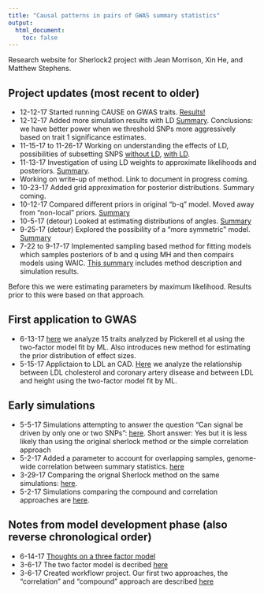 ```yaml
---
title: "Causal patterns in pairs of GWAS summary statistics"
output:
  html_document:
    toc: false
---
```


Research website for Sherlock2 project with Jean Morrison, Xin He, and Matthew Stephens. 

## Project updates (most recent to older)

+ 12-12-17 Started running CAUSE on GWAS traits. [Results!](gwas_results.html)
+ 12-12-17 Added more simulation results with LD [Summary](more_ld_sims.html). Conclusions: we have better power when we threshold SNPs more aggressively based on trait 1 significance estimates. 
+ 11-15-17 to 11-26-17 Working on understanding the effects of LD, possibilities of subsetting SNPS [without LD](subset_snps.html), [with LD](subset_snps_ld.html).
+ 11-13-17 Investigation of using LD weights to approximate likelihoods and posteriors. [Summary](pseudo_likelihood.html).
+ Working on write-up of method. Link to document in progress coming.
+ 10-23-17 Added grid approximation for posterior distributions. Summary coming.
+ 10-12-17 Compared different priors in original "b-q" model. Moved away from "non-local" priors. [Summary](mh_priors2.html)
+ 10-5-17 (detour) Looked at estimating distributions of angles. [Summary](polar_intro.html)
+ 9-25-17 (detour) Explored the possibility of a "more symmetric" model. [Summary](mh_new_dist.html)
+ 7-22 to 9-17-17 Implemented sampling based method for fitting models which samples posteriors of b and q using MH and then compairs models using WAIC. [This summary](mh_test.html) includes method description and simulation results.

Before this we were estimating parameters by maximum likelihood. Results prior to this were based on that approach.

## First application to GWAS
+ 6-13-17 [here](gwas_ss.html) we analyze 15 traits analyzed by Pickerell et al using the two-factor model fit by ML. Also introduces new method for estimating the prior distribution of effect sizes.
+ 5-15-17 Applictaion to LDL an CAD. [Here](cad_ldl.html) we analyze the relationship between LDL cholesterol and coronary artery disease and between LDL and height using the two-factor model fit by ML.

## Early simulations
+ 5-5-17 Simulations attempting to answer the question "Can signal be driven by only one or two SNPs": [here](sims_numtop.html). Short answer: Yes but it is less likely than using the original sherlock method or the simple correlation approach
+ 5-2-17 Added a parameter to account for overlapping samples, genome-wide correlation between summary statistics. [here](simulations_v4.html)
+ 3-29-17 Comparing the orignal Sherlock method on the same simulations: [here](sherlock1.html).
+ 5-2-17 Simulations comparing the compound and correlation approaches are [here](compare_approaches.html).

## Notes from model development phase (also reverse chronological order)
+ 6-14-17 [Thoughts on a three factor model](three_factor.html)
+ 3-6-17 The two factor model is decribed [here](two_factor.html)
+ 3-6-17 Created workflowr project. Our first two approaches, the "correlation" and "compound" approach are described [here](sherlock2_compound_and_correlation.pdf)










